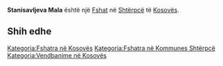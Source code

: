 {{Fshat në Kosovës
 | Emri                = Stanisavljeva Mala
| srp_N_name = Stanisavljeva Mala
| srp_N_FULL_NAME_RO = Stanisavljeva Mala
| srp_N_FULL_NAME_ND_RO = Stanisavljeva Mala
| srp_N_SORT_NAME_RG = STANISAVLJEVAMALA
| srp_N_FULL_NAME_RG = Stanisavljeva Mala
| srp_N_FULL_NAME_ND_RG = Stanisavljeva Mala
| srp_V_name = Orlićevo
| srp_V_FULL_NAME_RO = Orlićevo Orlaćevo Orloćevo
| srp_V_FULL_NAME_ND_RO = Orlicevo Orlacevo Orlocevo
| srp_V_SORT_NAME_RG = ORLICEVO ORLACEVO ORLOCEVO
| srp_V_FULL_NAME_RG = Orlićevo Orlaćevo Orloćevo
| srp_V_FULL_NAME_ND_RG = Orlicevo Orlacevo Orlocevo

 | Emri (Rasa dhanore) = 
 | Figura              = 
 | Shteti              = Kosovo
 | Komuna              = Shtërpcë
 | Kodi postar         = 
 | Sipërfaqja          = 

 | Popullsia           = 

 | Regj. i popullsisë  = 
 | Dend. e popullsisë  = 
 | Faqja zyrtare       = 
 <!--- Koordinatat ----> 
 | Gjerësia            = 42.2425
 | Gjatësia            = 20.974722
 | Lartësia            = 
}}
'''Stanisavljeva Mala''' është një [[Fshat]] në [[Shtërpcë]] të [[Kosovës]].

<!-- == Gjeografia == -->
<!-- == Historia == -->
<!-- == Demografia == -->
== Shih edhe ==
{{Komuna Shtërpcë}}
{{Kosovo-Administrata-Cung}}

[[Kategoria:Fshatra në Kosovës]]
[[Kategoria:Fshatra në Kommunes Shtërpcë]]
[[Kategoria:Vendbanime në Kosovës]]